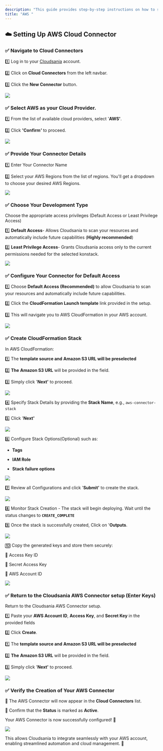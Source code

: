 ```yaml
---
description: "This guide provides step-by-step instructions on how to set up an AWS Connector in Cloudsania."
title: "AWS "
---
```


## ☁️ **Setting Up AWS Cloud Connector**

### ✅  Navigate to Cloud Connectors

1️⃣  Log in to your [Cloudsania](https://console.cloudsania.com/auth/sign-in) account.

2️⃣  Click on **Cloud Connectors** from the left navbar.

3️⃣  Click the **New Connector** button.

![](https://api.monosnap.com/file/download?id=MfsNwJGKxoe3RVpNaAj8cdkfKQFVkb)

### ✅  **Select AWS as your Cloud Provider.** &#x20;

1️⃣  From the list of available cloud providers, select '**AWS'**.

2️⃣  Click **'Confir&#x6D;*'*** to proceed.

![](https://api.monosnap.com/file/download?id=UF3OavuxFarvvaRUfS3RQxHNx8PGlx)

### ✅ Provide Your Connector Details

1️⃣ Enter Your Connector Name

2️⃣ Select your AWS Regions from the list of regions. You'll get a dropdown to choose your desired  AWS Regions.

![](https://api.monosnap.com/file/download?id=riAa6tcCDkK69mpffikryipcMISuxy)

### ✅ Choose Your Development Type

Choose the appropriate access privileges (Default Access or Least Privilege Access)&#x20;

1️⃣  **Default Access**- Allows Cloudsania to scan your resources and automatically include future capabilities (**Highly recommended**)

2️⃣   **Least Privilege Access**- Grants Cloudsania access only to the current permissions needed for the selected konstack.

![](https://api.monosnap.com/file/download?id=jLYxntjozskEu1PF3YHHcf4AUdMhg7)

### ✅ **Configure Your Connector** for Default Access

1️⃣  Choose **Default Access (Recommended)** to allow Cloudsania to scan your resources and automatically include future capabilities.

2️⃣  Click the **CloudFormation Launch template** link provided in the setup.

3️⃣  This will navigate you to AWS CloudFormation in your AWS account.

![](https://api.monosnap.com/file/download?id=EJB0W6wx3lpsYgAY5xVYFY0VYQeAVC)

### ✅  Create CloudFormation Stack

In AWS CloudFormation:

1️⃣  The **template source and** **Amazon S3 URL will be preselected**

2️⃣  **The** **Amazon S3 URL** will be provided in the field.

3️⃣   Simply click '**Next'** to proceed.

![](https://api.monosnap.com/file/download?id=vaHwGm1OdaVs5mjozT4HXWxuqCKlQ8)

4️⃣ Specify Stack Details by providing the **Stack Name**, e.g., `aws-connector-stack`

5️⃣ Click '**Next'**

![](https://api.monosnap.com/file/download?id=B9XIUbQtnTZGjAuBEEfuUh6yact0MD)

6️⃣  Configure Stack Options(Optional) such as:

* **Tags**

* **IAM Role**

* **Stack failure options**

![](https://api.monosnap.com/file/download?id=yiroWPUFon0daJxBz2yaAd9vB04tS1)

7️⃣  Review all Configurations and click '**Submit'** to create the stack.&#x20;

![](https://api.monosnap.com/file/download?id=uct0PikYyN1d8I8xiIfyQnpunMFcXB)

8️⃣  Monitor Stack Creation - The stack will begin deploying. Wait until the status changes to **`CREATE_COMPLETE`**

9️⃣  Once the stack is successfully created, Click on '**Outputs**.

![](https://api.monosnap.com/file/download?id=4rOy7nwjp2e4wVbFecjws9hOrxTbOR)

🔟  Copy the generated keys and store them securely:

📌 Access Key ID

📌 Secret Access Key

📌 AWS Account ID

![](https://api.monosnap.com/file/download?id=cX52SLvi1NXZAB4E9Ig1qzdjtzP0Jt)

### ✅ Return to the Cloudsania AWS Connector setup (Enter Keys)

Return to the Cloudsania AWS Connector setup.

1️⃣  Paste your **AWS Account ID**, **Access Key**, and **Secret Key** in the provided fields

2️⃣  Click **Create**.

1️⃣  The **template source and** **Amazon S3 URL will be preselected**

2️⃣  **The** **Amazon S3 URL** will be provided in the field.

3️⃣   Simply click '**Next'** to proceed.

![](https://api.monosnap.com/file/download?id=A4RCYosmXFWAqsqw59Hcw3G1LdZjbR)

### ✅  Verify the Creation of Your AWS Connector

📌 The AWS Connector will now appear in the **Cloud Connectors** list.

📌 Confirm that the **Status** is marked as **Active**.

Your AWS Connector is now successfully configured! 🎉

![](https://api.monosnap.com/file/download?id=Sfnp9M2uyc3kVQwqWohgbx7Gm4NcnS)

This allows Cloudsania to integrate seamlessly with your AWS account, enabling streamlined automation and cloud management. 🚀